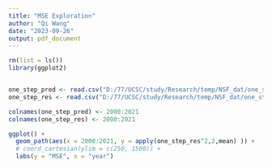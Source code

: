 ```yaml
---
title: "MSE Exploration"
author: "Qi Wang"
date: "2023-09-26"
output: pdf_document
---
```


```r
rm(list = ls())
library(ggplot2)


one_step_pred <- read.csv("D:/77/UCSC/study/Research/temp/NSF_dat/one_step_ahead_pred.csv", header = TRUE)[,-1]
one_step_res <- read.csv("D:/77/UCSC/study/Research/temp/NSF_dat/one_step_ahead_res.csv", header = TRUE)[,-1]

colnames(one_step_pred) <- 2000:2021
colnames(one_step_res) <- 2000:2021
```
```r
ggplot() +
  geom_path(aes(x = 2000:2021, y = apply(one_step_res^2,2,mean) )) +
  # coord_cartesian(ylim = c(250, 1500)) + 
  labs(y = "MSE", x = "year")


```


